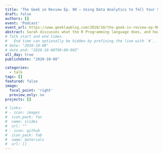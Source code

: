 ```yaml
---
title: 'The Geek in Review Ep. 90 – Using Data Analytics to Tell Your Story with RStudio’s Sarah Lin'
draft: false
authors: []
event: 'Podcast'
event_url: https://www.geeklawblog.com/2020/10/the-geek-in-review-ep-90-using-data-analytics-to-tell-your-story-with-rstudios-sarah-lin.html
abstract: Sarah discusses what the R Programming language does, and how she got interested in the profession of statistical computing. While some may not see a direct link between being a law librarian and an R programmer, there are actually a number of skills librarians possess which make them well suited for data analytics. One skill is our ability to understand, clean, and organize information. For RStudios, the Chief Scientist, Hadley Wickam created Tidyverse which helps in handling the clean data tasks. And there are also resources like Shinyapps.io to help organize. Throw in a law librarian to have it all make sense and tell a story and you have a fantastic combination of skills and tools. And we should mention that it is free open-source software.
# Talk start and end times.
#   End time can optionally be hidden by prefixing the line with `#`.
# date: "2020-10-08"
# date_end: "2020-10-08T09:00:00Z"
all_day: true
publishdate: "2020-10-08"

categories:
  - talk
tags: []
featured: false
image:
  focal_point: 'right'
  preview_only: no
projects: []

# links:
# - icon: images
#  icon_pack: fas
#  name: slides
#  url: ""
# - icon: github
#  icon_pack: fab
#  name: materials
#  url: []
---
```

